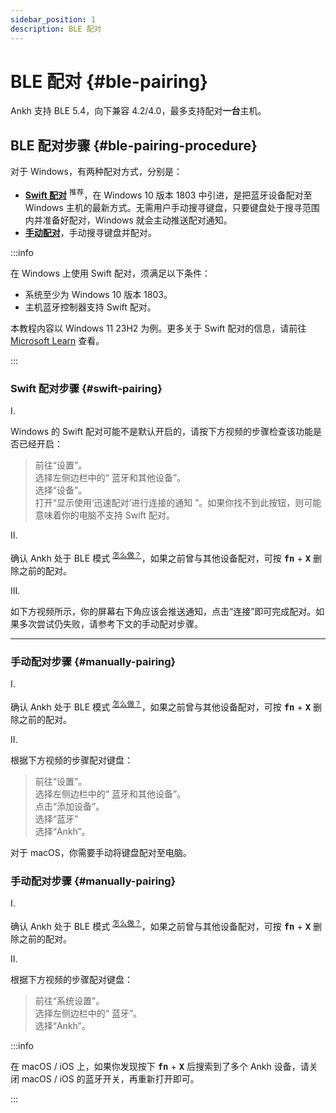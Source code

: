 ```yaml
---
sidebar_position: 1
description: BLE 配对
---
```



# BLE 配对 {#ble-pairing}

Ankh 支持 BLE 5.4，向下兼容 4.2/4.0，最多支持配对**一台**主机。

## BLE 配对步骤 {#ble-pairing-procedure}

<Tabs queryString="os-variant">
  <TabItem value="windows" label="Windows" default>

对于 <Icon icon="fa-brands fa-windows" /> Windows，有两种配对方式，分别是：

* [**Swift 配对**](/docs-ankh-r2/dual-mode/ble/ble-pairing#swift-pairing) <sup><Icon icon="fa-solid fa-thumbs-up" /> 推荐</sup>，在 Windows 10 版本 1803 中引进，是把蓝牙设备配对至 Windows 主机的最新方式。无需用户手动搜寻键盘，只要键盘处于搜寻范围内并准备好配对，Windows 就会主动推送配对通知。
* [**手动配对**](/docs-ankh-r2/dual-mode/ble/ble-pairing#manually-pairing)，手动搜寻键盘并配对。

:::info

在 Windows 上使用 Swift 配对，须满足以下条件：

* 系统至少为 Windows 10 版本 1803。
* 主机蓝牙控制器支持 Swift 配对。

本教程内容以 Windows 11 23H2 为例。更多关于 Swift 配对的信息，请前往 [Microsoft Learn](https://learn.microsoft.com/zh-cn/windows-hardware/design/device-experiences/bluetooth-swift-pair) 查看。

:::

### Swift 配对步骤 {#swift-pairing}

<p className="step-number-text"> I. </p> 

Windows 的 Swift 配对可能不是默认开启的，请按下方视频的步骤检查该功能是否已经开启：

<ReactPlayer playing controls height="100%" url={swift_pair_tuts_1} />

> <text className="quote-text"> <Icon icon="fa-solid fa-caret-right" /> 前往“设置”。  
<Icon icon="fa-solid fa-caret-right" /> 选择左侧边栏中的“<Icon icon="fa-brands fa-bluetooth" /> 蓝牙和其他设备”。  
<Icon icon="fa-solid fa-caret-right" /> 选择“设备”。  
<Icon icon="fa-solid fa-caret-right" /> 打开“显示使用‘迅速配对’进行连接的通知 <Icon icon="fa-solid fa-toggle-on" />”。如果你找不到此按钮，则可能意味着你的电脑不支持 Swift 配对。</text>

<p className="step-number-text"> II. </p>

 确认 Ankh 处于 BLE 模式 <sup>[<Icon icon="fa-solid fa-compass" /> 怎么做？](/docs-ankh-r2/dual-mode/mode-switch)</sup>，如果之前曾与其他设备配对，可按 <kbd>**fn**</kbd> + <kbd>**X**</kbd> 删除之前的配对。

<p className="step-number-text"> III. </p> 

如下方视频所示，你的屏幕右下角应该会推送通知，点击“连接”即可完成配对。如果多次尝试仍失败，请参考下文的手动配对步骤。

<ReactPlayer playing controls height="100%" url={swift_pair_tuts_2} />

---

### 手动配对步骤 {#manually-pairing}

<p className="step-number-text"> I. </p>  

确认 Ankh 处于 BLE 模式 <sup>[<Icon icon="fa-solid fa-compass" /> 怎么做？](/docs-ankh-r2/dual-mode/mode-switch)</sup>，如果之前曾与其他设备配对，可按 <kbd>**fn**</kbd> + <kbd>**X**</kbd> 删除之前的配对。

<p className="step-number-text"> II. </p>  

根据下方视频的步骤配对键盘：

<ReactPlayer playing controls height="100%" url={swift_pair_tuts_3} />

> <text className="quote-text"> <Icon icon="fa-solid fa-caret-right" /> 前往“设置”。  
<Icon icon="fa-solid fa-caret-right" /> 选择左侧边栏中的“<Icon icon="fa-brands fa-bluetooth" /> 蓝牙和其他设备”。  
<Icon icon="fa-solid fa-caret-right" /> 点击“添加设备”。  
<Icon icon="fa-solid fa-caret-right" /> 选择“蓝牙”  
<Icon icon="fa-solid fa-caret-right" /> 选择“Ankh”。</text>

  </TabItem>
  <TabItem value="macos" label="macOS">

对于 <Icon icon="fa-brands fa-apple" /> macOS，你需要手动将键盘配对至电脑。

### 手动配对步骤 {#manually-pairing}

<p className="step-number-text"> I. </p>  

确认 Ankh 处于 BLE 模式 <sup>[<Icon icon="fa-solid fa-compass" /> 怎么做？](/docs-ankh-r2/dual-mode/mode-switch)</sup>，如果之前曾与其他设备配对，可按 <kbd>**fn**</kbd> + <kbd>**X**</kbd> 删除之前的配对。

<p className="step-number-text"> II. </p>  

根据下方视频的步骤配对键盘：

<ReactPlayer playing controls height="100%" url={swift_pair_tuts_4} />

> <text className="quote-text">前往“系统设置”。  
选择左侧边栏中的“<Icon icon="fa-brands fa-bluetooth" /> 蓝牙”。  
选择“Ankh”。</text>


:::info

在 macOS / iOS 上，如果你发现按下 <kbd>**fn**</kbd> + <kbd>**X**</kbd> 后搜索到了多个 Ankh 设备，请关闭 macOS / iOS 的蓝牙开关，再重新打开即可。

:::

  </TabItem>
</Tabs>